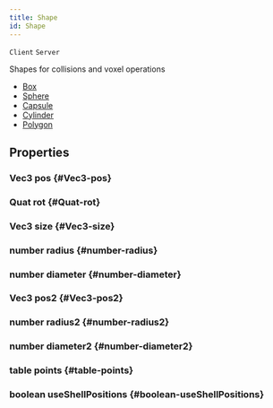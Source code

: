 ```yaml
---
title: Shape
id: Shape
---
```

`Client`
`Server`

Shapes for collisions and voxel operations

* [Box](Box)
* [Sphere](Sphere)
* [Capsule](Capsule)
* [Cylinder](Cylinder)
* [Polygon](Polygon)

## Properties

### Vec3 pos {#Vec3-pos}

### Quat rot {#Quat-rot}

### Vec3 size {#Vec3-size}

### number radius {#number-radius}

### number diameter {#number-diameter}

### Vec3 pos2 {#Vec3-pos2}

### number radius2 {#number-radius2}

### number diameter2 {#number-diameter2}

### table points {#table-points}

### boolean useShellPositions {#boolean-useShellPositions}

